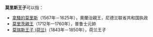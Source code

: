 '''莫里斯王子'''可以指：

*[[拿騷的莫里斯|拿騷的莫里斯]]（1567年－1625年），奧蘭治親王，尼德兰联省共和国执政
*[[莫里茨親王|莫里茨親王]]（1712年—1760年），普鲁士元帥
*[[莫瑞斯王子_(荷兰)|莫瑞斯王子 (荷兰)]]（1843年－1850年），荷兰王子

{{Disambig|Cat=五字消歧义}}